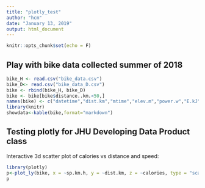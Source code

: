 ---
title: "plotly_test"
author: "hcm"
date: "January 13, 2019"
output: html_document
---

```{r setup, include=FALSE}
knitr::opts_chunk$set(echo = F)
```

## Play with bike data collected summer of 2018


```{r bike, eval=T }
bike_H <- read.csv("bike_data.csv")
bike_D<- read.csv("bike_data_D.csv")
bike <- rbind(bike_H, bike_D)
bike <- bike[bike$distance..km.<50,]
names(bike) <- c("datetime","dist.km","mtime","elev.m","power.w","E.kJ","sp.km.h","HR","calories","bike","note")
library(knitr)
showdata<-kable(bike,format="markdown")

```

## Testing plotly for JHU Developing Data Product class
Interactive 3d scatter plot of calories vs distance and speed:



```{r calories, message=F}
library(plotly)
p<-plot_ly(bike, x = ~sp.km.h, y = ~dist.km, z = ~calories, type = "scatter3d", mode = "markers", color = ~bike, showlegend=F)
p


```


